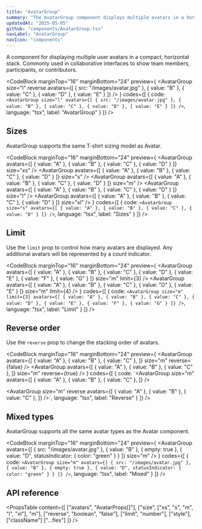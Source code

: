 ```yaml
---
title: "AvatarGroup"
summary: "The AvatarGroup component displays multiple avatars in a horizontal stack with customizable appearance and overflow handling."
updatedAt: "2025-05-05"
github: "components/AvatarGroup.tsx"
navLabel: "AvatarGroup"
navIcon: "components"
---
```


A component for displaying multiple user avatars in a compact, horizontal stack. Commonly used in collaborative interfaces to show team members, participants, or contributors.

<CodeBlock
  marginTop="16"
  marginBottom="24"
  preview={
    <AvatarGroup
      size="l"
      reverse
      avatars={[
        { src: "/images/avatar.jpg" },
        { value: "B" },
        { value: "C" },
        { value: "D" },
        { value: "E" }
      ]}
    />
  }
  codes={[
    {
      code:
`<AvatarGroup
    size="l"
    avatars={[
      { src: "/images/avatar.jpg" },
      { value: "B" },
      { value: "C" },
      { value: "D" },
      { value: "E" }
    ]}
/>`,
      language: "tsx",
      label: "AvatarGroup"
    }
  ]}
/>

## Sizes

AvatarGroup supports the same T-shirt sizing model as Avatar.

<CodeBlock
  marginTop="16"
  marginBottom="24"
  preview={
    <Column fillWidth gap="24">
      <AvatarGroup
        avatars={[
          { value: "A" },
          { value: "B" },
          { value: "C" },
          { value: "D" }
        ]}
        size="xs"
      />
      <AvatarGroup
        avatars={[
          { value: "A" },
          { value: "B" },
          { value: "C" },
          { value: "D" }
        ]}
        size="s"
      />
      <AvatarGroup
        avatars={[
          { value: "A" },
          { value: "B" },
          { value: "C" },
          { value: "D" }
        ]}
        size="m"
      />
      <AvatarGroup
        avatars={[
          { value: "A" },
          { value: "B" },
          { value: "C" },
          { value: "D" }
        ]}
        size="l"
      />
      <AvatarGroup
        avatars={[
          { value: "A" },
          { value: "B" },
          { value: "C" },
          { value: "D" }
        ]}
        size="xl"
      />
    </Column>
  }
  codes={[
    {
      code:
`<AvatarGroup
    size="s"
    avatars={[
      { value: "A" },
      { value: "B" },
      { value: "C" },
      { value: "D" }
    ]}
/>`,
      language: "tsx",
      label: "Sizes"
    }
  ]}
/>

## Limit

Use the `limit` prop to control how many avatars are displayed. Any additional avatars will be represented by a count indicator.

<CodeBlock
  marginTop="16"
  marginBottom="24"
  preview={
    <Column fillWidth gap="24">
      <AvatarGroup
        avatars={[
          { value: "A" },
          { value: "B" },
          { value: "C" },
          { value: "D" },
          { value: "E" },
          { value: "F" },
          { value: "G" }
        ]}
        size="m"
        limit={3}
      />
      <AvatarGroup
        avatars={[
          { value: "A" },
          { value: "B" },
          { value: "C" },
          { value: "D" },
          { value: "E" }
        ]}
        size="m"
        limit={4}
      />
    </Column>
  }
  codes={[
    {
      code:
`<AvatarGroup
    size="m"
    limit={3}
    avatars={[
      { value: "A" },
      { value: "B" },
      { value: "C" },
      { value: "D" },
      { value: "E" },
      { value: "F" },
      { value: "G" }
    ]}
/>`,
      language: "tsx",
      label: "Limit"
    }
  ]}
/>

## Reverse order

Use the `reverse` prop to change the stacking order of avatars.

<CodeBlock
  marginTop="16"
  marginBottom="24"
  preview={
    <Column fillWidth gap="24">
      <AvatarGroup
        avatars={[
          { value: "A" },
          { value: "B" },
          { value: "C" },
        ]}
        size="m"
        reverse={false}
      />
      <AvatarGroup
        avatars={[
          { value: "A" },
          { value: "B" },
          { value: "C" },
        ]}
        size="m"
        reverse={true}
      />
    </Column>
  }
  codes={[
    {
      code:
`<AvatarGroup
    size="m"
    avatars={[
      { value: "A" },
      { value: "B" },
      { value: "C" },
    ]}
/>

<AvatarGroup
    size="m"
    reverse
    avatars={[
      { value: "A" },
      { value: "B" },
      { value: "C" },
    ]}
/>`,
      language: "tsx",
      label: "Reverse"
    }
  ]}
/>

## Mixed types

AvatarGroup supports all the same avatar types as the Avatar component.

<CodeBlock
  marginTop="16"
  marginBottom="24"
  preview={
    <AvatarGroup
      avatars={[
        { src: "/images/avatar.jpg" },
        { value: "B" },
        { empty: true },
        { value: "D", statusIndicator: { color: "green" } }
      ]}
      size="m"
    />
  }
  codes={[
    {
      code:
`<AvatarGroup
    size="m"
    avatars={[
      { src: "/images/avatar.jpg" },
      { value: "B" },
      { empty: true },
      { value: "D", statusIndicator: { color: "green" } }
    ]}
/>`,
      language: "tsx",
      label: "Mixed"
    }
  ]}
/>

## API reference

<PropsTable
  content={[
    ["avatars", "AvatarProps[]"],
    ["size", ["xs", "s", "m", "l", "xl"], "m"],
    ["reverse", "boolean", "false"],
    ["limit", "number"],
    ["style"],
    ["className"]
    ["...flex"]
  ]}
/>